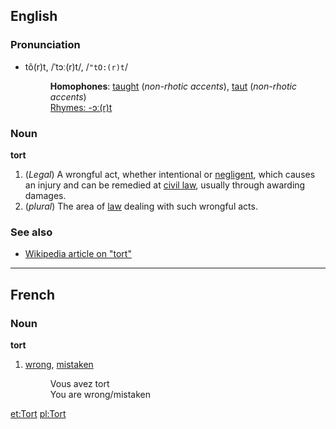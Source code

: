 ==English==
=== Pronunciation ===
*tô(r)t, /ˈtɔː(r)t/, /<tt>"tO:(r)t</tt>/
*:'''Homophones''': [[taught]] (''non-rhotic accents''), [[taut]] (''non-rhotic accents'')
*:[[Rhymes:English:-ɔː(r)t|Rhymes: -ɔː(r)t]]

===Noun===
'''tort'''

#(''Legal'') A wrongful act, whether intentional or [[negligence|negligent]], which causes an injury and can be remedied at [[civil law]], usually through awarding damages.
#(''plural'') The area of [[law]] dealing with such wrongful acts.

===See also===
*[[w:tort|Wikipedia article on "tort"]]

----

==French==
===Noun===
'''tort'''

#[[wrong]], [[mistaken]]
#:Vous avez tort
#:You are wrong/mistaken

[[et:Tort]]
[[pl:Tort]]